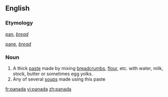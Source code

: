 ==English==

===Etymology===
{{etyl|es}} [[pan]], ''[[bread]]''

{{etyl|it}} [[pane]], ''[[bread]]''

===Noun===
{{en-noun}}

# A thick [[paste]] made by mixing [[breadcrumb]]s, [[flour]], etc. with water, milk, stock, butter or sometimes egg yolks.
# Any of several [[soup]]s made using this paste

[[fr:panada]]
[[vi:panada]]
[[zh:panada]]